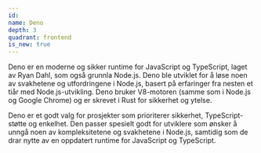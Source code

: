 ```yaml
---
id:
name: Deno
depth: 3
quadrant: frontend
is_new: true
---
```


Deno er en moderne og sikker runtime for JavaScript og TypeScript, laget av Ryan Dahl, som også grunnla Node.js.
Deno ble utviklet for å løse noen av svakhetene og utfordringene i Node.js, basert på erfaringer fra nesten et tiår med Node.js-utvikling.
Deno bruker V8-motoren (samme som i Node.js og Google Chrome) og er skrevet i Rust for sikkerhet og ytelse.

Deno er et godt valg for prosjekter som prioriterer sikkerhet, TypeScript-støtte og enkelhet.
Den passer spesielt godt for utviklere som ønsker å unngå noen av kompleksitetene og svakhetene i Node.js, samtidig som de drar nytte av en oppdatert runtime for JavaScript og TypeScript.
